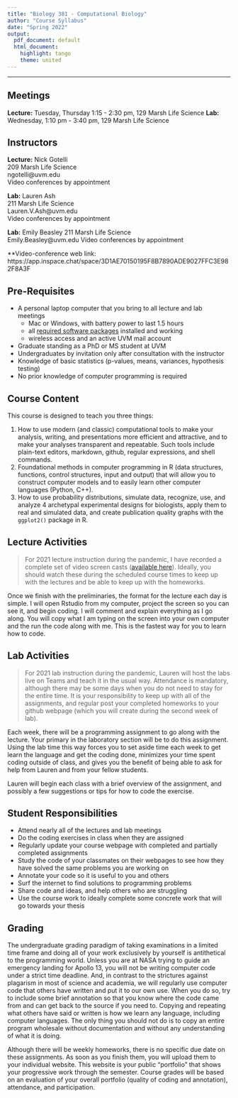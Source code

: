 ```yaml
---
title: "Biology 381 - Computational Biology"
author: "Course Syllabus"
date: "Spring 2022"
output:
  pdf_document: default
  html_document:
    highlight: tango
    theme: united
---
```


___

## Meetings

**Lecture:** Tuesday, Thursday  1:15 - 2:30 pm, 129 Marsh Life Science 
**Lab:** Wednesday, 1:10 pm - 3:40 pm, 129 Marsh Life Science 

## Instructors

**Lecture:** Nick Gotelli   
209 Marsh Life Science   
ngotelli@uvm.edu   
Video conferences by appointment 

**Lab:** Lauren Ash   
211 Marsh Life Science   
Lauren.V.Ash@uvm.edu   
Video conferences by appointment

**Lab:** Emily Beasley
211 Marsh Life Science   
Emily.Beasley@uvm.edu
Video conferences by appointment

**Video-conference web link:
https://app.inspace.chat/space/3D1AE70150195F8B7890ADE9027FFC3E982F8A3F

## Pre-Requisites
* A personal laptop computer that you bring to all lecture and lab meetings
    - Mac or Windows, with battery power to last 1.5 hours
    - all [required software packages](CourseMaterials/SoftwareInstallation.html) installed and working
    - wireless access and an active UVM mail account
* Graduate standing as a PhD or MS student at UVM
* Undergraduates by invitation only after consultation with the instructor
* Knowledge of basic statistics (p-values, means, variances, hypothesis testing)
* No prior knowledge of computer programming is required

## Course Content
This course is designed to teach you three things:

1. How to use modern (and classic) computational tools to make your analysis, writing, and presentations more efficient and attractive, and to make your analyses transparent and repeatable. Such tools include plain-text editors, markdown, github, regular expressions, and shell commands.
2. Foundational methods in computer programming in R (data structures, functions, control structures, input and output) that will allow you to construct computer models and to easily learn other computer languages (Python, C++).
3. How to use probability distributions, simulate data, recognize, use, and analyze 4 archetypal experimental designs for biologists, apply them to real and simulated data, and create publication quality graphs with the `ggplot2()` package in R.

## Lecture Activities
>For 2021 lecture instruction during the pandemic, I have recorded a complete set of video screen casts ([available here](https://ngotelli.github.io/Bio381Vids/)). Ideally, you should watch these during the scheduled course times to keep up with the lectures and be able to keep up with the homeworks.

Once we finish with the preliminaries, the format for the lecture each day is simple. I will open Rstudio from my computer, project the screen so you can see it, and begin coding. I will comment and explain everything as I go along. You will copy what I am typing on the screen into your own computer and the run the code along with me. This is the fastest way for you to learn how to code.

## Lab Activities
>For 2021 lab instruction during the pandemic, Lauren will host the labs live on Teams and teach it in the usual way. Attendance is mandatory, although there may be some days when you do not need to stay for the entire time. It is your responsibility to keep up with all of the assignments, and regular post your completed homeworks to your github webpage (which you will create during the second week of lab).

Each week, there will be a programming assignment to go along with the lecture. Your primary in the laboratory section will be to do this assignment. Using the lab time this way forces you to set aside time each week to get learn the language and get the coding done, minimizes your time spent coding outside of class, and gives you the benefit of being able to ask for help from Lauren and from your fellow students.

Lauren will begin each class with a brief overview of the assignment, and possibly a few suggestions or tips for how to code the exercise. 

## Student Responsibilities

* Attend nearly all of the lectures and lab meetings
* Do the coding exercises in class when they are assigned
* Regularly update your course webpage with completed and partially completed assignments
* Study the code of your classmates on their webpages to see how they have solved the same problems you are working on
* Annotate your code so it is useful to you and others
* Surf the internet to find solutions to programming problems
* Share code and ideas, and help others who are struggling
* Use the course work to ideally complete some concrete work that will go towards your thesis

## Grading
The undergraduate grading paradigm of taking examinations in a limited time frame and doing all of your work exclusively by yourself is antithetical to the programming world. Unless you are at NASA trying to guide an emergency landing for Apollo 13, you will not be writing computer code under a strict time deadline. And, in contrast to the strictures against plagarism in most of science and academia, we will regularly use computer code that others have written and put it to our own use. When you do so, try to include some brief annotation so that you know where the code came from and can get back to the source if you need to. Copying and repeating what others have said or written is how we learn any language, including computer languages. The only thing you should not do is to copy an entire program wholesale without documentation and without any understanding of what it is doing.

Although there will be weekly homeworks, there is no specific due date on these assignments. As soon as you finish them,  you will upload them to your individual website. This website is your public "portfolio" that shows your progressive work through the semester. Course grades will be based on an evaluation of your overall portfolio (quality of coding and annotation), attendance, and participation.

